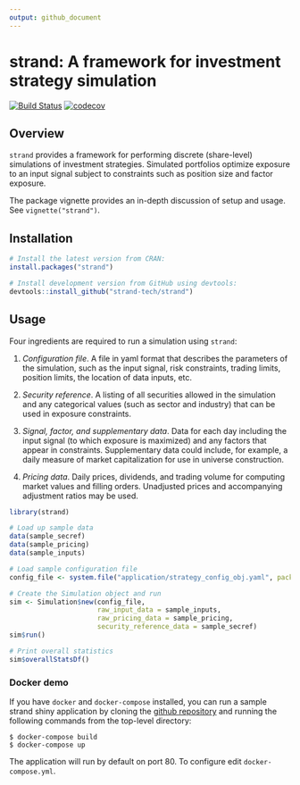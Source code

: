 ```yaml
---
output: github_document
---
```


# strand: A framework for investment strategy simulation

[![Build Status](https://travis-ci.org/strand-tech/strand.svg?branch=master)](https://travis-ci.org/strand-tech/strand)
[![codecov](https://codecov.io/gh/strand-tech/strand/branch/master/graph/badge.svg)](https://codecov.io/gh/strand-tech/strand)

## Overview

`strand` provides a framework for performing discrete (share-level) simulations of investment strategies. Simulated portfolios optimize exposure to an input signal subject to constraints such as position size and factor exposure.

The package vignette provides an in-depth discussion of setup and usage. See `vignette("strand")`.


## Installation

```r
# Install the latest version from CRAN:
install.packages("strand")

# Install development version from GitHub using devtools:
devtools::install_github("strand-tech/strand")
```

## Usage

Four ingredients are required to run a simulation using `strand`:

1. *Configuration file*. A file in yaml format that describes the parameters of the simulation, such as the input signal, risk constraints, trading limits, position limits, the location of data inputs, etc.

1. *Security reference*. A listing of all securities allowed in the simulation and any categorical values (such as sector and industry) that can be used in exposure constraints.

1. *Signal, factor, and supplementary data*. Data for each day including the input signal (to which exposure is maximized) and any factors that appear in constraints.  Supplementary data could include, for example, a daily  measure of market capitalization for use in universe construction.

1. *Pricing data*. Daily prices, dividends, and trading volume for computing market values and filling orders. Unadjusted prices and accompanying adjustment ratios may be used.

```r
library(strand)

# Load up sample data
data(sample_secref)
data(sample_pricing)
data(sample_inputs)

# Load sample configuration file
config_file <- system.file("application/strategy_config_obj.yaml", package = "strand")

# Create the Simulation object and run
sim <- Simulation$new(config_file,
                      raw_input_data = sample_inputs,
                      raw_pricing_data = sample_pricing,
                      security_reference_data = sample_secref)
sim$run()

# Print overall statistics
sim$overallStatsDf()
```

### Docker demo

If you have `docker` and `docker-compose` installed, you can run a sample strand shiny application by cloning the [github repository](https://github.com/strand-tech/strand) and running the following commands from the top-level directory:

```console
$ docker-compose build
$ docker-compose up
```

The application will run by default on port 80. To configure edit `docker-compose.yml`.